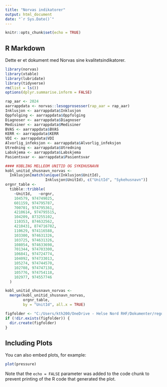 ```yaml
---
title: "Norvas indikatorer"
output: html_document
date: "`r Sys.Date()`"
---
```


```r
knitr::opts_chunk$set(echo = TRUE)
```

## R Markdown

Dette er et dokument med Norvas sine kvalitetsindikatorer.

```r
library(norvas)
library(xtable)
library(lubridate)
library(tidyverse)
rm(list = ls())
options(dplyr.summarise.inform = FALSE)

rap_aar <- 2024
aarrappdata <- norvas::lesogprosesser(rap_aar = rap_aar)
Inklusjon <- aarrappdata$Inklusjon
Oppfolging <- aarrappdata$Oppfolging
Diagnoser <- aarrappdata$Diagnoser
Medisiner <- aarrappdata$Medisiner
BVAS <- aarrappdata$BVAS
KERR <- aarrappdata$KERR
VDI <- aarrappdata$VDI
Alvorlig_infeksjon <- aarrappdata$Alvorlig_infeksjon
Utredning <- aarrappdata$Utredning
Labskjema <- aarrappdata$Labskjema
Pasientsvar <- aarrappdata$Pasientsvar

#### KOBLING MELLEOM UNITID OG SYKEHUSNAVN
kobl_unitid_shusnavn_norvas <-
  Inklusjon[match(unique(Inklusjon$UnitId),
                  Inklusjon$UnitId), c("UnitId", "Sykehusnavn")]
orgnr_table <-
  tibble::tribble(
    ~UnitId,   ~orgnr,
    104579, 974749025,
    601159, 974795787,
    700701, 974795361,
    4210614, 974795515,
    104209, 873255102,
    110353, 874632562,
    4210431, 874716782,
    110629, 974116588,
    103300, 974631326,
    103725, 974631326,
    108054, 974633698,
    701344, 974703300,
    106841, 974724774,
    104092, 974733013,
    105274, 974744570,
    102708, 974747138,
    105776, 974754118,
    102977, 974557746
  )

kobl_unitid_shusnavn_norvas <- 
  merge(kobl_unitid_shusnavn_norvas, 
        orgnr_table,
        by = "UnitId", all.x = TRUE)

figfolder <- "C:/Users/kth200/OneDrive - Helse Nord RHF/Dokumenter/regdata/norvas/aarsrapp2024/figfolder/"
if (!dir.exists(figfolder)) {
  dir.create(figfolder)
}

```

## Including Plots

You can also embed plots, for example:

```r
plot(pressure)
```

Note that the `echo = FALSE` parameter was added to the code chunk to prevent printing of the R code that generated the plot.
